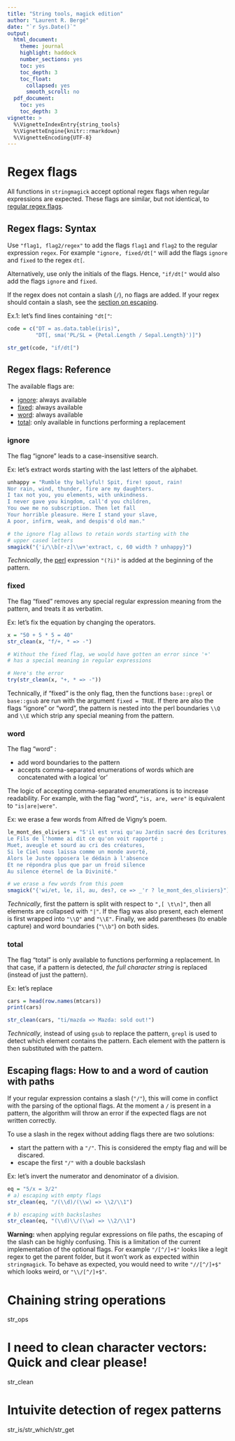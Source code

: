 ```yaml
---
title: "String tools, magick edition"
author: "Laurent R. Bergé"
date: "`r Sys.Date()`"
output:
  html_document:
    theme: journal
    highlight: haddock
    number_sections: yes
    toc: yes
    toc_depth: 3
    toc_float:
      collapsed: yes
      smooth_scroll: no
  pdf_document:
    toc: yes
    toc_depth: 3
vignette: >
  %\VignetteIndexEntry{string_tools}
  %\VignetteEngine{knitr::rmarkdown}
  %\VignetteEncoding{UTF-8}
---
```




# Regex flags

All functions in `stringmagick` accept optional regex flags when regular expressions
are expected. These flags are similar, but not identical, 
to [regular regex flags](https://developer.mozilla.org/en-US/docs/Web/JavaScript/Guide/Regular_expressions#advanced_searching_with_flags).

## Regex flags: Syntax

Use `"flag1, flag2/regex"` to add the flags `flag1` and `flag2` to the regular expression `regex`.
For example `"ignore, fixed/dt["` will add the flags `ignore` and `fixed` to the regex `dt[`.

Alternatively, use only the initials of the flags. Hence, `"if/dt["` would also add the 
flags `ignore` and `fixed`.

If the regex does not contain a slash (`/`), no flags are added. If your regex should 
contain a slash, see the [section on escaping](#flag_escaping).

Ex.1: let's find lines containing `"dt["`:
```r
code = c("DT = as.data.table(iris)", 
         "DT[, sma('PL/SL = {Petal.Length / Sepal.Length}')]")

str_get(code, "if/dt[")
```

## Regex flags: Reference

The available flags are:

- [ignore](#flag_ignore): always available
- [fixed](#flag_fixed): always available
- [word](#flag_word): always available
- [total](#flag_total): only available in functions performing a replacement

### ignore {#flag_ignore}

The flag "ignore" leads to a case-insensitive search. 

Ex: let's extract words starting with the last letters of the alphabet.
```r
unhappy = "Rumble thy bellyful! Spit, fire! spout, rain!
Nor rain, wind, thunder, fire are my daughters.
I tax not you, you elements, with unkindness.
I never gave you kingdom, call'd you children,
You owe me no subscription. Then let fall
Your horrible pleasure. Here I stand your slave,
A poor, infirm, weak, and despis'd old man."

# the ignore flag allows to retain words starting with the
# upper cased letters
smagick("{'i/\\b[r-z]\\w+'extract, c, 60 width ? unhappy}")
```

*Technically*, the [perl](https://www.pcre.org/) expression `"(?i)"` is added at the 
beginning of the pattern.

### fixed {#flag_fixed}

The flag "fixed" removes any special regular expression meaning from the pattern, 
and treats it as verbatim.

Ex: let's fix the equation by changing the operators. 
```r
x = "50 + 5 * 5 = 40"
str_clean(x, "f/+, * => -")

# Without the fixed flag, we would have gotten an error since '+'
# has a special meaning in regular expressions

# Here's the error
try(str_clean(x, "+, * => -"))
```

Technically, if "fixed" is the only flag, then the functions `base::grepl` or `base::gsub`
are run with the argument `fixed = TRUE`. If there are also the flags "ignore" or "word", 
the pattern is nested into the perl boundaries `\\Q` and `\\E` which strip any special meaning
from the pattern.

### word {#flag_word}

The flag "word" :

- add word boundaries to the pattern
- accepts comma-separated enumerations of words which are concatenated with a logical 'or'

The logic of accepting comma-separated enumerations is to increase readability.
For example, with the flag "word", `"is, are, were"` is equivalent to `"is|are|were"`.

Ex: we erase a few words from Alfred de Vigny's poem.
```r
le_mont_des_oliviers = "S'il est vrai qu'au Jardin sacré des Écritures,
Le Fils de l'homme ai dit ce qu'on voit rapporté ;
Muet, aveugle et sourd au cri des créatures,
Si le Ciel nous laissa comme un monde avorté,
Alors le Juste opposera le dédain à l'absence
Et ne répondra plus que par un froid silence
Au silence éternel de la Divinité."

# we erase a few words from this poem
smagick("{'wi/et, le, il, au, des?, ce => _'r ? le_mont_des_oliviers}")
```

*Technically*, first the pattern is split with respect to `",[ \t\n]"`, then all elements
are collapsed with `"|"`. If the flag was also present, each element is first wrapped 
into `"\\Q"` and `"\\E"`. Finally, we add parentheses (to enable capture) and word 
boundaries (`"\\b"`) on both sides.


### total {#flag_total}

The flag "total" is only available to functions performing a replacement. 
In that case, if a pattern is detected, *the full character string* is replaced 
(instead of just the pattern). 

Ex: let's replace 
```r
cars = head(row.names(mtcars))
print(cars)

str_clean(cars, "ti/mazda => Mazda: sold out!")
```

*Technically*, instead of using `gsub` to replace the pattern, `grepl` is used
to detect which element contains the pattern. Each element with the pattern
is then substituted with the pattern.

## Escaping flags: How to and a word of caution with paths {#flag_escaping}

If your regular expression contains a slash (`"/"`), this will come in conflict
with the parsing of the optional flags. 
At the moment a `/` is present in a pattern, the algorithm will throw an error
if the expected flags are not written correctly.

To use a slash in the regex without adding flags there are two solutions:

- start the pattern with a `"/"`. This is considered the empty flag and will be discared.
- escape the first `"/"` with a double backslash

Ex: let's invert the numerator and denominator of a division.
```r
eq = "5/x = 3/2"
# a) escaping with empty flags
str_clean(eq, "/(\\d)/(\\w) => \\2/\\1")

# b) escaping with backslashes
str_clean(eq, "(\\d)\\/(\\w) => \\2/\\1")
```

**Warning:** when applying regular expressions on file paths, the escaping 
of the slash can be highly confusing. This is a limitation of the current implementation 
of the optional flags. For example `"/[^/]+$"` looks like a legit regex to get 
the parent folder, but it won't work as expected within `stringmagick`. 
To behave as expected, you would need to write `"//[^/]+$"` which looks weird, 
or `"\\/[^/]+$"`.


# Chaining string operations

str_ops

# I need to clean character vectors: Quick and clear please!

str_clean

# Intuivite detection of regex patterns

str_is/str_which/str_get




